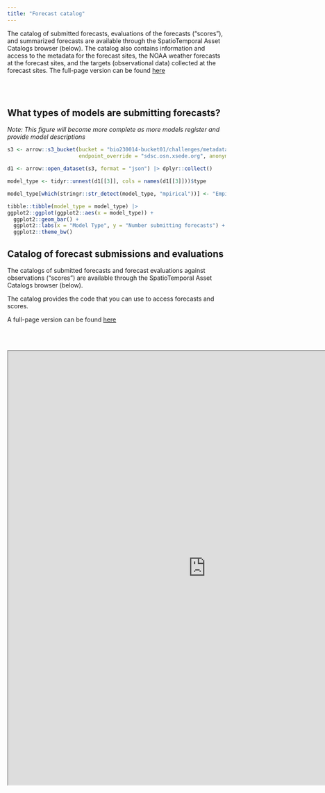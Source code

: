 ```yaml
---
title: "Forecast catalog"
---
```


The catalog of submitted forecasts, evaluations of the forecasts ("scores"), and summarized forecasts are available through the SpatioTemporal Asset Catalogs browser (below). The catalog also contains information and access to the metadata for the forecast sites, the NOAA weather forecasts at the forecast sites, and the targets (observational data) collected at the forecast sites. The full-page version can be found [here](https://radiantearth.github.io/stac-browser/#/external/raw.githubusercontent.com/eco4cast/neon4cast-ci/main/catalog/catalog.json)

<br /> <br />

## What types of models are submitting forecasts?

*Note: This figure will become more complete as more models register and provide model descriptions*

```r
s3 <- arrow::s3_bucket(bucket = "bio230014-bucket01/challenges/metadata/model_id/",
                       endpoint_override = "sdsc.osn.xsede.org", anonymous = TRUE)

d1 <- arrow::open_dataset(s3, format = "json") |> dplyr::collect()

model_type <- tidyr::unnest(d1[[3]], cols = names(d1[[3]]))$type

model_type[which(stringr::str_detect(model_type, "mpirical"))] <- "Empirical"

tibble::tibble(model_type = model_type) |> 
ggplot2::ggplot(ggplot2::aes(x = model_type)) +
  ggplot2::geom_bar() +
  ggplot2::labs(x = "Model Type", y = "Number submitting forecasts") +
  ggplot2::theme_bw()
```

## Catalog of forecast submissions and evaluations {#sec-spatiotemporal-asset-catalog}

The catalogs of submitted forecasts and forecast evaluations against observations ("scores") are available through the SpatioTemporal Asset Catalogs browser (below).\ 

The catalog provides the code that you can use to access forecasts and scores.\ 

A full-page version can be found [here](https://radiantearth.github.io/stac-browser/#/external/raw.githubusercontent.com/eco4cast/neon4cast-ci/main/catalog/catalog.json)\

<br /> <br />

```{=html}
<iframe width="910" height="1000" src="https://radiantearth.github.io/stac-browser/#/external/raw.githubusercontent.com/eco4cast/neon4cast-ci/main/catalog/catalog.json" title="Webpage example"></iframe>
```
